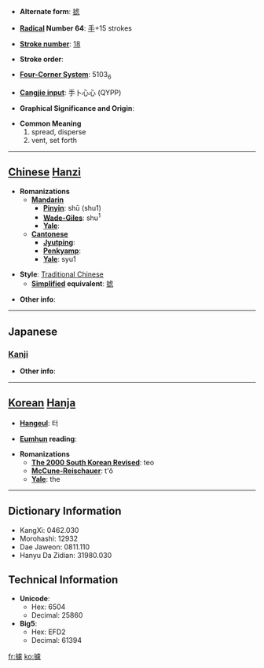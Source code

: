 * '''Alternate form''': [[摅]]

* '''[[Wiktionary:Chinese radical index| Radical]] Number 64''': [[Wiktionary:Chinese radical index 手|手]]+15 strokes

* '''[[Wiktionary:Chinese total strokes index|Stroke number]]''': [[Wiktionary:Chinese total strokes index 18|18]]

* '''Stroke order''': 

* '''[[Wiktionary:Chinese four corner index|Four-Corner System]]''': 5103<sub>6</sub>

* '''[[Wiktionary:Chinese Cangjie index|Cangjie input]]''': 手卜心心 (QYPP)

* '''Graphical Significance and Origin''': 

* '''Common Meaning'''
*#spread, disperse
*# vent, set forth


----

== [[Chinese]] [[Hanzi]] ==

* '''Romanizations'''
** '''[[Mandarin]]'''
*** '''[[Pinyin]]''': shū (shu1)
*** '''[[Wade-Giles]]''': shu<sup>1</sup>
*** '''[[Yale]]''': 
** '''[[Cantonese]]'''
*** '''[[Jyutping]]''':
*** '''[[Penkyamp]]''': 
*** '''[[Yale]]''': syu1

* '''Style''': [[Traditional Chinese]] 
** '''[[Simplified Chinese|Simplified]] equivalent''': [[摅]]

* '''Other info''': 

----

==Japanese==
===[[Kanji]]===
{{kanji|on readings=[[ちょ]] (cho)
|kun readings=[[のべる]] (noberu)
}}

* '''Other info''':  

----

== [[Korean]] [[Hanja]] ==

* '''[[Hangeul]]''': 터

* '''[[Eumhun]] reading''': 

* '''Romanizations'''
** '''[[The 2000 South Korean Revised Romanization|The 2000 South Korean Revised]]''': teo
** '''[[McCune-Reischauer]]''': t'ŏ
** '''[[Yale]]''': the

----

== Dictionary Information ==

* KangXi: 0462.030
* Morohashi: 12932
* Dae Jaweon: 0811.110
* Hanyu Da Zidian: 31980.030

== Technical Information ==

* '''Unicode''':
** Hex: 6504
** Decimal: 25860
* '''Big5''':
** Hex: EFD2
** Decimal: 61394

[[fr:攄]]
[[ko:攄]]